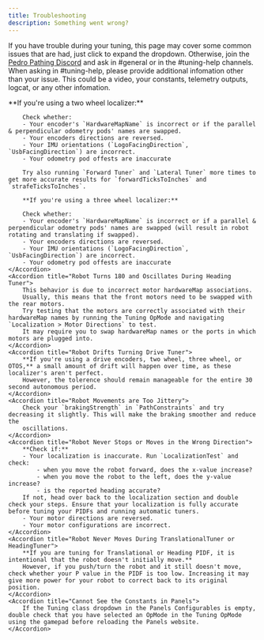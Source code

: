 ```yaml
---
title: Troubleshooting
description: Something went wrong?
---
```



If you have trouble during your tuning, this page may cover some common issues that are had, just click to expand the dropdown.
Otherwise, join the [Pedro Pathing Discord](https://discord.gg/2GfC4qBP5s) and ask in #general or in the #tuning-help channels. When asking in #tuning-help, please provide additional infomation other than your issue. This could be a video, your constants, telemetry outputs, logcat, or any other infomation.

<Accordions type="single">
    <Accordion title="Bad Localization">
        **If you're using a two wheel localizer:**
        
        Check whether: 
        - Your encoder's `HardwareMapName` is incorrect or if the parallel & perpendicular odometry pods' names are swapped.
        - Your encoders directions are reversed.
        - Your IMU orientations (`LogoFacingDirection`, `UsbFacingDirection`) are incorrect.
        - Your odometry pod offests are inaccurate

        Try also running `Forward Tuner` and `Lateral Tuner` more times to get more accurate results for `forwardTicksToInches` and `strafeTicksToInches`.
        
        **If you're using a three wheel localizer:**
        
        Check whether: 
        - Your encoder's `HardwareMapName` is incorrect or if a parallel & perpendicular odometry pods' names are swapped (will result in robot rotating and translating if swapped).
        - Your encoders directions are reversed.
        - Your IMU orientations (`LogoFacingDirection`, `UsbFacingDirection`) are incorrect.
        - Your odometry pod offests are inaccurate
    </Accordion>
    <Accordion title="Robot Turns 180 and Oscillates During Heading Tuner">
        This behavior is due to incorrect motor hardwareMap associations. 
        Usually, this means that the front motors need to be swapped with the rear motors.
        Try testing that the motors are correctly associated with their hardwareMap names by running the Tuning OpMode and navigating `Localization > Motor Directions` to test.
        It may require you to swap hardwareMap names or the ports in which motors are plugged into.
    </Accordion>
    <Accordion title="Robot Drifts Turning Drive Tuner">
        **If you're using a drive encoders, two wheel, three wheel, or OTOS,** a small amount of drift will happen over time, as these localizer's aren't perfect. 
        However, the tolerence should remain manageable for the entire 30 second autonomous period.
    </Accordion>
    <Accordion title="Robot Movements are Too Jittery">
        Check your `brakingStrength` in `PathConstraints` and try decreasing it slightly. This will make the braking smoother and reduce the
        oscillations.
    </Accordion>
    <Accordion title="Robot Never Stops or Moves in the Wrong Direction">
        **Check if:** 
        - Your localization is inaccurate. Run `LocalizationTest` and check: 
            - when you move the robot forward, does the x-value increase?
            - when you move the robot to the left, does the y-value increase?
            - is the reported heading accurate?
        If not, head over back to the localization section and double check your steps. Ensure that your localization is fully accurate before tuning your PIDFs and running automatic tuners. 
        - Your motor directions are reversed. 
        - Your motor configurations are incorrect.
    </Accordion>
    <Accordion title="Robot Never Moves During TranslationalTuner or HeadingTuner">
        **If you are tuning for Translational or Heading PIDF, it is intentional that the robot doesn't initially move.**
        However, if you push/turn the robot and it still doesn't move, check whether your P value in the PIDF is too low. Increasing it may give more power for your robot to correct back to its original position. 
    </Accordion>
    <Accordion title="Cannot See the Constants in Panels">
        If the Tuning class dropdown in the Panels Configurables is empty, double check that you have selected an OpMode in the Tuning OpMode using the gamepad before reloading the Panels website.
    </Accordion>
</Accordions>